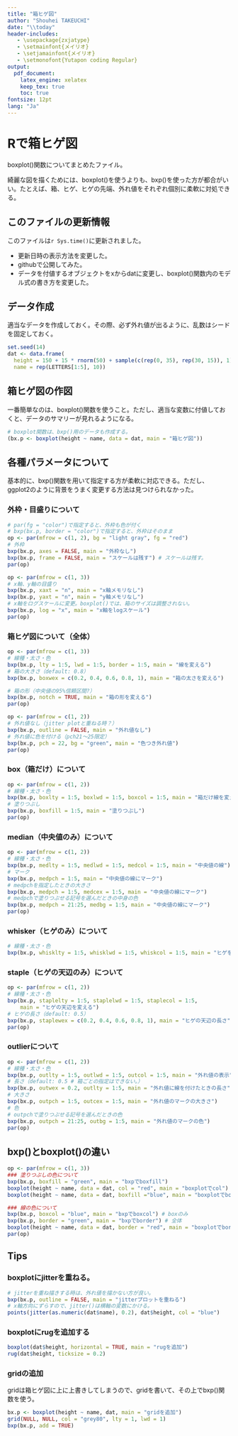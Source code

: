 ```yaml
---
title: "箱ヒゲ図"
author: "Shouhei TAKEUCHI"
date: "\\today"
header-includes:
   - \usepackage{zxjatype}
   - \setmainfont{メイリオ}
   - \setjamainfont{メイリオ}
   - \setmonofont{Yutapon coding Regular}
output:
  pdf_document:
    latex_engine: xelatex
    keep_tex: true
    toc: true
fontsize: 12pt
lang: "Ja"
---
```

\newpage

# Rで箱ヒゲ図
boxplot()関数についてまとめたファイル。

綺麗な図を描くためには、boxplot()を使うよりも、bxp()を使った方が都合がいい。たとえば、箱、ヒゲ、ヒゲの先端、外れ値をそれぞれ個別に柔軟に対処できる。

## このファイルの更新情報
このファイルは`r Sys.time()`に更新されました。

* 更新日時の表示方法を変更した。
* githubで公開してみた。
* データを付値するオブジェクトをxからdatに変更し、boxplot()関数内のモデル式の書き方を変更した。

## データ作成
適当なデータを作成しておく。その際、必ず外れ値が出るように、乱数はシードを固定しておく。
```r
set.seed(14)
dat <- data.frame(
  height = 150 + 15 * rnorm(50) + sample(c(rep(0, 35), rep(30, 15)), 1),
  name = rep(LETTERS[1:5], 10))
```

## 箱ヒゲ図の作図
一番簡単なのは、boxplot()関数を使うこと。ただし、適当な変数に付値しておくと、データのサマリーが見れるようになる。
```r
# boxplot関数は、bxp()用のデータも作成する。
(bx.p <- boxplot(height ~ name, data = dat, main = "箱ヒゲ図"))
```

## 各種パラメータについて
基本的に、bxp()関数を用いて指定する方が柔軟に対応できる。ただし、ggplot2のように背景をうまく変更する方法は見つけられなかった。

### 外枠・目盛りについて
```r
# par(fg = "color")で指定すると、外枠も色が付く
# bxp(bx.p, border = "color")で指定すると、外枠はそのまま
op <- par(mfrow = c(1, 2), bg = "light gray", fg = "red")
# 外枠
bxp(bx.p, axes = FALSE, main = "外枠なし")
bxp(bx.p, frame = FALSE, main = "スケールは残す") # スケールは残す。
par(op)

op <- par(mfrow = c(1, 3))
# x軸、y軸の目盛り
bxp(bx.p, xaxt = "n", main = "x軸メモリなし")
bxp(bx.p, yaxt = "n", main = "y軸メモリなし")
# x軸をログスケールに変更。boxplot()では、箱のサイズは調整されない。
bxp(bx.p, log = "x", main = "x軸をlogスケール")
par(op)
```

### 箱ヒゲ図について（全体）
```r
op <- par(mfrow = c(1, 3))
# 線種・太さ・色
bxp(bx.p, lty = 1:5, lwd = 1:5, border = 1:5, main = "線を変える")
# 箱の大きさ（default: 0.8）
bxp(bx.p, boxwex = c(0.2, 0.4, 0.6, 0.8, 1), main = "箱の太さを変える")

# 箱の形（中央値の95%信頼区間?）
bxp(bx.p, notch = TRUE, main = "箱の形を変える")
par(op)

op <- par(mfrow = c(1, 2))
# 外れ値なし（jitter plotと重ねる時？）
bxp(bx.p, outline = FALSE, main = "外れ値なし")
# 外れ値に色を付ける（pch21～25限定）
bxp(bx.p, pch = 22, bg = "green", main = "色つき外れ値")
par(op)
```

### box（箱だけ）について
```r
op <- par(mfrow = c(1, 2))
# 線種・太さ・色
bxp(bx.p, boxlty = 1:5, boxlwd = 1:5, boxcol = 1:5, main = "箱だけ線を変える")
# 塗りつぶし
bxp(bx.p, boxfill = 1:5, main = "塗りつぶし")
par(op)
```

### median（中央値のみ）について
```r
op <- par(mfrow = c(1, 2))
# 線種・太さ・色
bxp(bx.p, medlty = 1:5, medlwd = 1:5, medcol = 1:5, main = "中央値の線")
# マーク
bxp(bx.p, medpch = 1:5, main = "中央値の線にマーク")
# medpchを指定したときの大きさ
bxp(bx.p, medpch = 1:5, medcex = 1:5, main = "中央値の線にマーク")
# medpchで塗りつぶせる記号を選んだときの中身の色
bxp(bx.p, medpch = 21:25, medbg = 1:5, main = "中央値の線にマーク")
par(op)
```

### whisker（ヒゲのみ）について
```r
# 線種・太さ・色
bxp(bx.p, whisklty = 1:5, whisklwd = 1:5, whiskcol = 1:5, main = "ヒゲを変える")
```

### staple（ヒゲの天辺のみ）について
```r
op <- par(mfrow = c(1, 2))
# 線種・太さ・色
bxp(bx.p, staplelty = 1:5, staplelwd = 1:5, staplecol = 1:5,
    main = "ヒゲの天辺を変える")
# ヒゲの長さ（default: 0.5）
bxp(bx.p, staplewex = c(0.2, 0.4, 0.6, 0.8, 1), main = "ヒゲの天辺の長さ")
par(op)
```

### outlierについて
```r
op <- par(mfrow = c(1, 2))
# 線種・太さ・色
bxp(bx.p, outlty = 1:5, outlwd = 1:5, outcol = 1:5, main = "外れ値の表示")
# 長さ（default: 0.5 # 箱ごとの指定はできない。）
bxp(bx.p, outwex = 0.2, outlty = 1:5, main = "外れ値に線を付けたときの長さ")
# 大きさ
bxp(bx.p, outpch = 1:5, outcex = 1:5, main = "外れ値のマークの大きさ")
# 色
# outpchで塗りつぶせる記号を選んだときの色
bxp(bx.p, outpch = 21:25, outbg = 1:5, main = "外れ値のマークの色")
par(op)
```

## bxp()とboxplot()の違い
```r
op <- par(mfrow = c(1, 3))
### 塗りつぶしの色について
bxp(bx.p, boxfill = "green", main = "bxpでboxfill")
boxplot(height ~ name, data = dat, col = "red", main = "boxplotでcol")
boxplot(height ~ name, data = dat, boxfill ="blue", main = "boxplotでboxfill")

### 線の色について
bxp(bx.p, boxcol = "blue", main = "bxpでboxcol") # boxのみ
bxp(bx.p, border = "green", main = "bxpでborder") # 全体
boxplot(height ~ name, data = dat, border = "red", main = "boxplotでborder") # 全体
par(op)
```

## Tips
### boxplotにjitterを重ねる。
```r
# jitterを重ね描きする時は、外れ値を描かない方が良い。
bxp(bx.p, outline = FALSE, main = "jitterプロットを重ねる")
# x軸方向にずらすので、jitter()は横軸の変数にかける。
points(jitter(as.numeric(dat$name), 0.2), dat$height, col = "blue")
```

### boxplotにrugを追加する
```r
boxplot(dat$height, horizontal = TRUE, main = "rugを追加")
rug(dat$height, ticksize = 0.2)
```

### gridの追加
gridは箱ヒゲ図に上に上書きしてしまうので、gridを書いて、その上でbxp()関数を使う。
```r
bx.p <- boxplot(height ~ name, dat, main = "gridを追加")
grid(NULL, NULL, col = "grey80", lty = 1, lwd = 1)
bxp(bx.p, add = TRUE)
```

